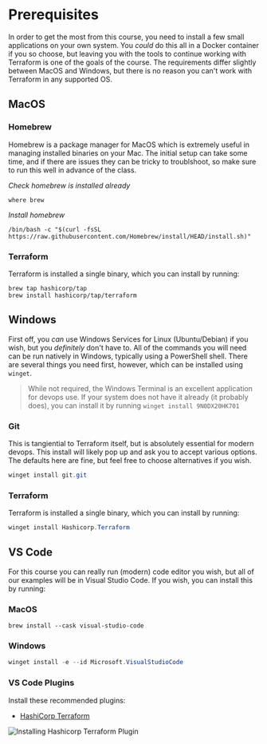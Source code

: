 # Prerequisites

In order to get the most from this course, you need to install a few small applications on your own system. You _could_ do this all in a Docker container if you so choose, but leaving you with the tools to continue working with Terraform is one of the goals of the course. The requirements differ slightly between MacOS and Windows, but there is no reason you can't work with Terraform in any supported OS.

## MacOS

### Homebrew

Homebrew is a package manager for MacOS which is extremely useful in managing installed binaries on your Mac. The initial setup can take some time, and if there are issues they can be tricky to troublshoot, so make sure to run this well in advance of the class.

_Check homebrew is installed already_
```shell copy
where brew
```

_Install homebrew_
```shell copy
/bin/bash -c "$(curl -fsSL https://raw.githubusercontent.com/Homebrew/install/HEAD/install.sh)"
```

### Terraform

Terraform is installed a single binary, which you can install by running:

```shell copy
brew tap hashicorp/tap
brew install hashicorp/tap/terraform
```

## Windows

First off, you _can_ use Windows Services for Linux (Ubuntu/Debian) if you wish, but you _definitely_ don't have to. All of the commands you will need can be run natively in Windows, typically using a PowerShell shell. There are several things you need first, however, which can be installed using `winget`.

> While not required, the Windows Terminal is an excellent application for devops use. If your system does not have it already (it probably does), you can install it by running `winget install 9N0DX20HK701`

### Git

This is tangiential to Terraform itself, but is absolutely essential for modern devops. This install will likely pop up and ask you to accept various options. The defaults here are fine, but feel free to choose alternatives if you wish.

```powershell copy
winget install git.git
```

### Terraform

Terraform is installed a single binary, which you can install by running:

```powershell copy
winget install Hashicorp.Terraform
```

## VS Code

For this course you can really run (modern) code editor you wish, but all of our examples will be in Visual Studio Code. If you wish, you can install this by running:

### MacOS

```shell copy
brew install --cask visual-studio-code
```

### Windows

```powershell copy
winget install -e --id Microsoft.VisualStudioCode
```

### VS Code Plugins
Install these recommended plugins:
- [HashiCorp Terraform](https://marketplace.visualstudio.com/items?itemName=HashiCorp.terraform)

![Installing Hashicorp Terraform Plugin](/requirements-terraform-plugin.jpeg)